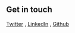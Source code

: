 ## Get in touch

[Twitter](https://www.twitter.com/mark_c_hall) , [LinkedIn](https://www.linkedin.com/in/mark-c-hall/) , [Github](https://www.github.com/mark-c-hall)
